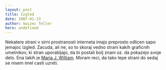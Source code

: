 ```yaml
---
layout: post
title: Izgled
date: 2007-01-23
author: Swizec Teller
hero: undefined
---
```


Nekatere strani v sirni prostranosti interneta imajo preprosto odlicen sapo jemajoc izgled. Zacuda, ali ne, so to skoraj vedno strani kakih graficnih umetnikov, ki stran uporabljajo, da bi postali bolj znani oz. da pokazejo svoje delo. Ena takih je [Maria J. William](http://www.mariawilliam.net/). Moram reci, da tako lepe strani do sedaj se nisem imel casti uzreti.
